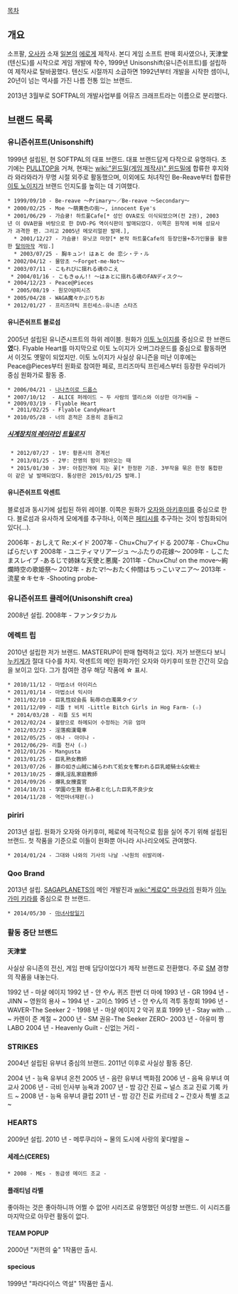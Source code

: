 [[목차]]

== 개요 ==

소프팔, [[오사카]] 소재 [[일본]]의 [[에로게]] 제작사. 본디 게임 소프트 판매 회사였으나, 天津堂(텐신도)를 시작으로 게임 개발에 착수, 1999년 Unisonshift(유니즌쉬프트)를 설립하여 제작사로 탈바꿈했다. 텐신도 시절까지 소급하면 1992년부터 개발을 시작한 셈이니, 20년이 넘는 역사를 가진 나름 전통 있는 브랜드.

2013년 3월부로 SOFTPAL의 개발사업부를 어뮤즈 크래프트라는 이름으로 분리했다.

== 브랜드 목록 ==
=== 유니즌쉬프트(Unisonshift) ===
1999년 설립된, 현 SOFTPAL의 대표 브랜드. 대표 브랜드답게 다작으로 유명하다.
초기에는 [[PULLTOP]]을 거쳐, 현재는 [[wiki:"윈드밀(게임 제작사)" 윈드밀]]에 합류한 후지와라 와라와라가 무명 시절 외주로 활동했으며, 이외에도 처녀작인 Be-Reave부터 합류한 [[이토 노이지]]가 브랜드 인지도를 높히는 데 기여했다.

 * 1999/09/10 - Be-reave 〜Primary〜／Be-reave 〜Secondary〜
 * 2000/02/25 - Moe 〜萌黄色の街〜, innocent Eye's
 * 2001/06/29 - 가슴큥! 하트풀Cafe[* 성인 OVA로도 이식되었으며(전 2권), 2003년 이 OVA판을 바탕으로 한 DVD-PG 역이식판이 발매되었다. 이쪽은 원작에 비해 성묘사가 과격한 편. 그리고 2005년 메모리얼판 발매.], 
   * 2001/12/27 - 가슴큥! 유닛코 마쟝[* 본작 하트풀Cafe의 등장인물+추가인물을 활용한 [[탈의마작]] 게임.]
   * 2003/07/25 - 胸キュン! はぁと de 恋シ・テ・ル
 * 2002/04/12 - 물망초 〜Forget-me-Not〜
 * 2003/07/11 - こもれびに揺れる魂のこえ
  * 2004/01/16 - こもきゅん!! 〜はぁとに揺れる魂のFANディスク〜
 * 2004/12/23 - Peace@Pieces
  * 2005/08/19 - 원모어@피시즈
 * 2005/04/28 - WAGA魔々かぷりちお
 * 2012/01/27 - 프리즈마틱 프린세스☆유니존 스타즈

==== 유니즌쉬프트 블로섬 ====
2005년 설립된 유니즌시프트의 하위 레이블. 원화가 [[이토 노이지]]를 중심으로 한 브랜드'''였'''다. Flyable Heart를 마지막으로 이토 노이지가 오버그라운드를 중심으로 활동하면서 이것도 옛말이 되었지만. 이토 노이지가 사실상 유니즌을 떠난 이후에는 Peace@Pieces부터 원화로 참여한 페로, 프리즈마틱 프린세스부터 등장한 우라비가 중심 원화가로 활동 중.

 * 2006/04/21 - [[나나츠이로 드롭스]]
 * 2007/10/12  - ALICE 퍼레이드 ~ 두 사람의 앨리스와 이상한 아가씨들 ~
 * 2009/03/19 - Flyable Heart
  * 2011/02/25 - Flyable CandyHeart
 * 2010/05/28 - 너의 흔적은 조용히 흔들리고

===== [[시계장치의 레이라인]] [[트릴로지]] =====
  * 2012/07/27 - 1부: 황혼시의 경계선 
  * 2013/01/25 - 2부: 잔영의 밤이 밝아오는 때
  * 2015/01/30 - 3부: 아침안개에 지는 꽃[* 한정판 기준. 3부작을 묶은 한정 통합판이 같은 날 발매되었다. 통상판은 2015/01/25 발매.]

==== 유니즌쉬프트 악센트 ====
블로섬과 동시기에 설립된 하위 레이블. 이쪽은 원화가 [[오자와 아키후미]]를 중심으로 한다. 블로섬과 유사하게 모에계를 추구하나, 이쪽은 [[페티시]]를 추구하는 것이 방침화되어 있다(...). 

2006年 - おしえて Re:メイド
2007年 - Chu×Chuアイドる
2007年 - Chu×Chuぱらだいす
2008年 - ユニティマリアージュ 〜ふたりの花嫁〜
2009年 - しこたまスレイブ -あるじで姉妹な天使と悪魔-
2011年 - Chu×Chu! on the move〜絢爛時空の歌姫祭〜
2012年 - おたマ!〜おたく仲間はちっこいマニア〜
2013年 - 流星☆キセキ -Shooting probe-

=== 유니즌쉬프트 클레어(Unisonshift crea) ===
2008년 설립.
2008年 - ファンタジカル


=== 에렉트 립 ===
2010년 설립한 저가 브랜드. MASTERUP이 판매 협력하고 있다. 저가 브랜드다 보니 [[누키게]]가 절대 다수를 차지. 악센트의 메인 원화가인 오자와 아키후미 또한 간간히 모습을 보이고 있다. 그가 참여한 경우 해당 작품에 ☆ 표시.

 * 2010/11/12 - 마법소녀 아이리스
 * 2011/01/14 - 마법소녀 익시아
 * 2011/02/10 - 巨乳性奴会長 恥辱の白濁黒タイツ
 * 2011/12/09 - 리틀 † 비치 -Little Bitch Girls in Hog​​ Farm- (☆)
  * 2014/03/28 - 리틀 도S 비치
 * 2012/02/24 - 불량으로 하메되어 수정하는 거유 엄마
 * 2012/03/23 - 淫落痴漢電車 
 * 2012/05/25 - 애나 - 아이나 -
 * 2012/06/29- 리틀 천사 (☆)
 * 2012/01/26 - Mangusta 
 * 2013/01/25 - 巨乳熟女教師 
 * 2013/07/26 - 豚の如き山賊に捕らわれて処女を奪われる巨乳姫騎士&女戦士
 * 2013/10/25 - 爆乳淫乱家庭教師 
 * 2014/09/26 - 爆乳女捜査官
 * 2014/10/31 - 学園の生贄 慰み者と化した巨乳不良少女
 * 2014/11/28 - 역전마녀재판(☆)

=== piriri ===
2013년 설립. 원화가 오자와 아키후미, 페로에 적극적으로 힘을 실어 주기 위해 설립된 브랜드. 첫 작품을 기준으로 이들이 원화뿐 아니라 시나리오에도 관여했다.

 * 2014/01/24 - 그대와 나와의 기사의 나날 -낙원의 쉬발리에-

=== Qoo Brand ===
2013년 설립. [[SAGAPLANETS]]의 메인 개발진과 [[wiki:"케로Q" 마쿠라]]의 원화가 [[이누가미 키라]]를 중심으로 한 브랜드.
 
 * 2014/05/30 - [[마녀사랑일기]]

=== 활동 중단 브랜드 ===
==== 天津堂 ====

사실상 유니존의 전신, 게임 판매 담당이었다가 제작 브랜드로 전환했다. 주로 [[SM]] 경향의 작품을 내놓는다.

1992 년 - 마샬 에​​이지
1992 년 - 얀 やん 퀴즈 한번 더 마에
1993 년 - GR
1994 년 - JINN ~ 영원의 용사 ~
1994 년 - 고이스
1995 년 - 얀 やん의 격투 동창회
1996 년 - WAVER-The Seeker 2 -
1998 년 - 마샬 에​​이지 2 악귀 포효
1999 년 - Stay with ... ~ 카렌이 준 계절 ~
2000 년 - SM 권유-The Seeker ZERO-
2003 년 - 아유미 짱 LABO
2004 년 - Heavenly Guilt - 신없는 거리 -

=== STRIKES ===
2004년 설립된 유부녀 중심의 브랜드. 2011년 이후로 사실상 활동 중단.

2004 년 - 능욕 유부녀 온천
2005 년 - 음란 유부녀 백화점
2006 년 - 음욕 유부녀 여교사
2006 년 - 극비 인사부 능욕과
2007 년 - 밤 강간 진료 ~ 널스 조교 진료 기록 카드 ~
2008 년 - 능욕 유부녀 클럽
2011 년 - 밤 강간 진료 카르테 2 ~ 간호사 특별 조교 ~

=== HEARTS ===
2009년 설립.
2010 년 - 메루쿠리아 ~ 물의 도시에 사랑의 꽃다발을 ~

==== 세레스(CERES) ====

 * 2008 - MEs - 동급생 메이드 조교 -

==== 플래티넘 라벨 ====

좋아하는 것은 좋아하니까 어쩔 수 없어! 시리즈로 유명했던 여성향 브랜드. 이 시리즈를 마지막으로 아무런 활동이 없다.

==== TEAM POPUP ====
2000년 "저편의 숲" 1작품만 출시.

==== specious ====
1999년 "파라다이스 역설" 1작품만 출시.
